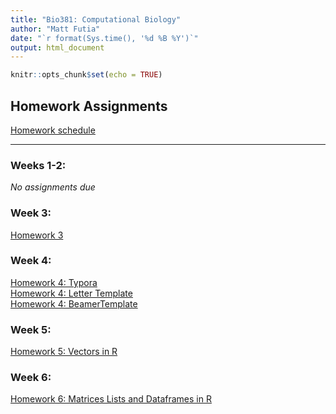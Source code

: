```yaml
---
title: "Bio381: Computational Biology"
author: "Matt Futia"
date: "`r format(Sys.time(), '%d %B %Y')`"
output: html_document
---
```


```r
knitr::opts_chunk$set(echo = TRUE)
```


## Homework Assignments
[Homework schedule](https://gotellilab.github.io/Bio381/)

---

### Weeks 1-2: 
*No assignments due*

### Week 3: 
[Homework 3](Homework/Homework3.html)

### Week 4: 
[Homework 4: Typora](Homework/Homework4/Homework4_Typora.html)   
[Homework 4: Letter Template](Homework/Homework4/Homework4_Letter.pdf)   
[Homework 4: BeamerTemplate](Homework/Homework4/Homework4_Beamer.pdf)

### Week 5:
[Homework 5: Vectors in R](Homework/Homework5_Futia.html)

### Week 6:
[Homework 6: Matrices Lists and Dataframes in R](Homework/Homework6_Futia.html)